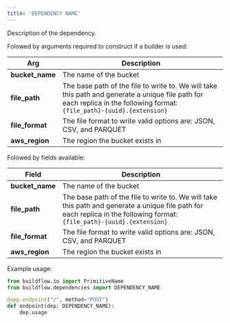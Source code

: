 ```yaml
---
title: 'DEPENDENCY NAME'
---
```


Description of the dependency. 


Folowed by arguments required to construct if a builder is used:

| Arg             | Description                                                                                                                                                                 |
|-----------------|-----------------------------------------------------------------------------------------------------------------------------------------------------------------------------|
| **bucket_name** | The name of the bucket                                                                                                                                                      |
| **file_path**   | The base path of the file to write to. We will take this path and generate a unique file path for each replica in the following format:  ` {file_path}-{uuid}.{extension} ` |
| **file_format** | The file format to write valid options are: JSON, CSV, and PARQUET                                                                                                          |
| **aws_region**  | The region the bucket exists in      

Folowed by fields available:

| Field           | Description                                                                                                                                                                 |
|-----------------|-----------------------------------------------------------------------------------------------------------------------------------------------------------------------------|
| **bucket_name** | The name of the bucket                                                                                                                                                      |
| **file_path**   | The base path of the file to write to. We will take this path and generate a unique file path for each replica in the following format:  ` {file_path}-{uuid}.{extension} ` |
| **file_format** | The file format to write valid options are: JSON, CSV, and PARQUET                                                                                                          |
| **aws_region**  | The region the bucket exists in     

Example usage:

```python
from buildflow.io import PrimitiveName
from buildflow.dependencies import DEPENDENCY_NAME

@app.endpoint("/", method="POST")
def endpoint(dep: DEPENDENCY_NAME):
    dep.usage
```

